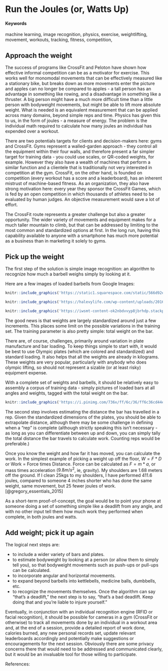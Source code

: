 # Run the Joules (or, Watts Up) {#Truly-accurate-workout-tracking}

#### Keywords {-}

machine learning, image recognition, physics, exercise, weightlifting, movement, workouts, tracking, fitness, competition,

## Approach the weight

The success of programs like CrossFit and Peloton have shown how effective informal competition can be as a motivator for exercise.  This works well for monomodal movements that can be effectively measured like a stationary bike, but breaks down as more movements enter the picture and apples can no longer be compared to apples - a tall person has an advantage in something like rowing, and a disadvantage in something like a thruster.  A big person might have a much more difficult time than a little person with bodyweight movements, but might be able to lift more absolute weight. What is needed is an equivalent measurement that can be applied across many domains, beyond simple reps and time.  Physics has given this to us, in the form of joules - a measure of energy.  The problem is the individual math required to calculate how many joules an individual has expended over a workout.

There are two potentials targets for clients and decision-makers here: gyms and CrossFit.  Gyms represent a walled-garden approach - they control all the equipment within their four walls, and therefore present a far simpler target for training data - you could use scales, or QR-coded weights, for example.  However they also have a wealth of machines that perform a similar function and a clientele that is traditionally not very interested in competition at the gym.  CrossFit, on the other hand, is founded on competition (every workout has a score and a leaderboard), has an inherent mistrust of machine-based fitness.  As an organization, they also have strong motivation here:  every year they sponsor the CrossFit Games, which is fed by an open competition in which thousands of athletes need to be evaluated by human judges.  An objective measurement would save a lot of effort.

The CrossFit route represents a greater challenge but also a greater opportunity.  The wider variety of movements and equipment makes for a much taller mountain to climb, but that can be addressed by limiting to the most common and standardized options at first.  In the long run, having this capability available to anyone with a smartphone has much more potential as a business than in marketing it solely to gyms.

## Pick up the weight

The first step of the solution is simple image recognition:  an algorithm to recognize how much a barbell weighs simply by looking at it.  

Here are a few images of loaded barbells from Google Images:
```r
knitr::include_graphics('https://static1.squarespace.com/static/566d92eedc5cb43cee298f46/t/5895d94a59cc680c3ca015e5/1486215499032/barbell.jpg?format=1500w')
```
```r
knitr::include_graphics('https://halevylife.com/wp-content/uploads/2016/04/8d19c03bb4d05a87c78615454d7398f7.jpg')
```
```r
knitr::include_graphics('https://iwsmt-content-ok2nbdvvyp8jbrhdp.stackpathdns.com/792012045712cciOV.jpeg')
```

The good news is that weights are largely standardized around just a few increments.  This places some limit on the possible variations in the training set.  The training parameter is also pretty simple: total weight on the bar.

There are, of course, challenges, primarily around variation in plate manufacture and bar loading. To keep things simple to start with, it would be best to use Olympic plates (which are colored and standardized) and standard loading.  It also helps that all the weights are already in kilograms.  These weights are very popular, particularly with anybody who does olympic lifting, so should not represent a sizable (or at least risky) equipment expense.

With a complete set of weights and barbells, it should be relatively easy to assembly a corpus of training data - simply pictures of loaded bars at all angles and weights, tagged with the total weight on the bar.

```r
knitr::include_graphics('https://i.pinimg.com/736x/ff/6c/36/ff6c36cd44e62bee75a1c6d0650e5568--plate-sets-workout-equipment.jpg')
```

The second step involves estimating the distance the bar has travelled in a rep.  Given the standardized dimensions of the plates, you should be able to extrapolate distance, although there may be some challenge in defining when a "rep" is complete (although strictly speaking this isn't necessary - as long as you can differentiate between up and down, you can simply tally the total distance the bar travels to calculate work.  Counting reps would be preferable.)

Once you know the weight and how far it has moved, you can calculate the work. In the simplest example of picking a weight up off the floor, $W = F*D$ or Work = Force times Distance.  Force can be calculated as $F = m * a$, or mass times acceleration ($9.8m/s^2$, ie, gravity).  My shoulders are 1.68 meters off the ground.  If I clean 25kgs to my shoulders, I have performed 411.6 joules, compared to someone 4 inches shorter who has done the same weight, same movement, but 25 fewer joules of work. [@gregory_essentials_2015]

As a short-term proof-of-concept, the goal would be to point your phone at someone doing a set of something simple like a deadlift from any angle, and with no other input tell them how much work they performed when complete, in both joules and watts.

## Add weight; pick it up again

The logical next steps are:

* to include a wider variety of bars and plates.
* to estimate bodyweight by looking at a person (or allow them to simply tell you), so that bodyweight movements such as push-ups or pull-ups can be calculated.  
* to incorporate angular and horizontal movements.
* to expand beyond barbells into kettlebells, medicine balls, dumbbells, etc.
* to recognize the movements themselves.  Once the algorithm can say "that's a deadlift," the next step is to say, "that's a bad deadlift.  Keep doing that and you're liable to injure yourself."

Eventually, in conjunction with an individual recognition engine (RFID or facial recognition), it should be possible for cameras in a gym (CrossFit or otherwise) to track all movements done by an individual in a workout area and, at the end of a session, provide a detailed report of work done, calories burned, any new personal records set, update relevant leaderboards accordingly and potentially make suggestions or encouragements for the next session.  Obviously there are some privacy concerns there that would need to be addressed and communicated clearly, but it would be an invaluable tool for those willing to participate.  

References:
